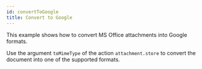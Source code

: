 ```yaml
---
id: convertToGoogle
title: Convert to Google
---
```


This example shows how to convert MS Office attachments into Google formats.

Use the argument `toMimeType` of the action `attachment.store` to convert the document into one of the supported formats.

<RenderExample path="src/examples/features/convertToGoogle.ts" example={convertToGoogleExample} />
